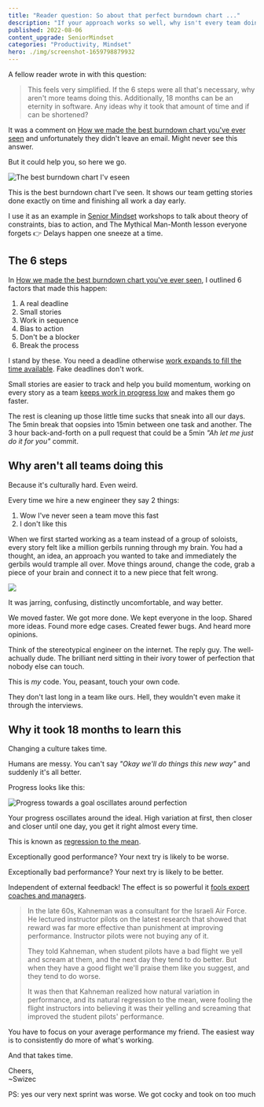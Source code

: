 ```yaml
---
title: "Reader question: So about that perfect burndown chart ..."
description: "If your approach works so well, why isn't every team doing this?"
published: 2022-08-06
content_upgrade: SeniorMindset
categories: "Productivity, Mindset"
hero: ./img/screenshot-1659798879932
---
```


A fellow reader wrote in with this question:

> This feels very simplified. If the 6 steps were all that's necessary, why aren't more teams doing this. Additionally, 18 months can be an eternity in software. Any ideas why it took that amount of time and if can be shortened?

It was a comment on [How we made the best burndown chart you've ever seen](https://swizec.com/blog/how-we-made-the-best-burndown-chart-youve-ever-seen/) and unfortunately they didn't leave an email. Might never see this answer.

But it could help you, so here we go.

![The best burndown chart I'v eseen](./img/The-best-burndown-chart-Iv-eseen76jd35.jpeg)

This is the best burndown chart I've seen. It shows our team getting stories done exactly on time and finishing all work a day early.

I use it as an example in [Senior Mindset](https://swizec.com/senior-mindset/) workshops to talk about theory of constraints, bias to action, and The Mythical Man-Month lesson everyone forgets 👉 Delays happen one sneeze at a time.

## The 6 steps

In [How we made the best burndown chart you've ever seen](https://swizec.com/blog/how-we-made-the-best-burndown-chart-youve-ever-seen/), I outlined 6 factors that made this happen:

1.  A real deadline
2.  Small stories
3.  Work in sequence
4.  Bias to action
5.  Don't be a blocker
6.  Break the process

I stand by these. You need a deadline otherwise [work expands to fill the time available](https://en.wikipedia.org/wiki/Parkinson's_law). Fake deadlines don't work.

Small stories are easier to track and help you build momentum, working on every story as a team [keeps work in progress low](https://swizec.com/blog/workinprogress-kills-your-progress/) and makes them go faster.

The rest is cleaning up those little time sucks that sneak into all our days. The 5min break that oopsies into 15min between one task and another. The 3 hour back-and-forth on a pull request that could be a 5min _"Ah let me just do it for you"_ commit.

## Why aren't all teams doing this

Because it's culturally hard. Even weird.

Every time we hire a new engineer they say 2 things:

1.  Wow I've never seen a team move this fast
2.  I don't like this

When we first started working as a team instead of a group of soloists, every story felt like a million gerbils running through my brain. You had a thought, an idea, an approach you wanted to take and immediately the gerbils would trample all over. Move things around, change the code, grab a piece of your brain and connect it to a new piece that felt wrong.

![](giphy:aaaaaa)

It was jarring, confusing, distinctly uncomfortable, and way better.

We moved faster. We got more done. We kept everyone in the loop. Shared more ideas. Found more edge cases. Created fewer bugs. And heard more opinions.

Think of the stereotypical engineer on the internet. The reply guy. The well-achually dude. The brilliant nerd sitting in their ivory tower of perfection that nobody else can touch.

This is _my_ code. You, peasant, touch your own code.

They don't last long in a team like ours. Hell, they wouldn't even make it through the interviews.

## Why it took 18 months to learn this

Changing a culture takes time.

Humans are messy. You can't say _"Okay we'll do things this new way"_ and suddenly it's all better.

Progress looks like this:

![Progress towards a goal oscillates around perfection](./img/Progress-towards-a-goal-oscillates-around-perfectione32a60.png)

Your progress oscillates around the ideal. High variation at first, then closer and closer until one day, you get it right almost every time.

This is known as [regression to the mean](https://en.wikipedia.org/wiki/Regression_toward_the_mean).

Exceptionally good performance? Your next try is likely to be worse.

Exceptionally bad performance? Your next try is likely to be better.

Independent of external feedback! The effect is so powerful it [fools expert coaches and managers](https://faculty.mccombs.utexas.edu/carlos.carvalho/teaching/regression_to_the_mean.pdf).

> In the late 60s, Kahneman was a consultant for the Israeli Air Force. He lectured instructor pilots on the latest research that showed that reward was far more effective than punishment at improving performance. Instructor pilots were not buying any of it.
>
> They told Kahneman, when student pilots have a bad flight we yell and scream at them, and the next day they tend to do better. But when they have a good flight we'll praise them like you suggest, and they tend to do worse.
>
> It was then that Kahneman realized how natural variation in performance, and its natural regression to the mean, were fooling the flight instructors into believing it was their yelling and screaming that improved the student pilots' performance.

You have to focus on your average performance my friend. The easiest way is to consistently do more of what's working.

And that takes time.

Cheers,<br/>
~Swizec

PS: yes our very next sprint was worse. We got cocky and took on too much
